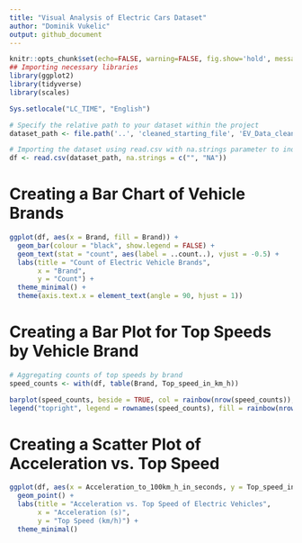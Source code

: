 ```yaml
---
title: "Visual Analysis of Electric Cars Dataset"
author: "Dominik Vukelic"
output: github_document
---
```


```r
knitr::opts_chunk$set(echo=FALSE, warning=FALSE, fig.show='hold', message=FALSE)
## Importing necessary libraries
library(ggplot2)
library(tidyverse)
library(scales)

Sys.setlocale("LC_TIME", "English")

```

```r
# Specify the relative path to your dataset within the project
dataset_path <- file.path('..', 'cleaned_starting_file', 'EV_Data_cleaned.csv')

# Importing the dataset using read.csv with na.strings parameter to indicate missing values
df <- read.csv(dataset_path, na.strings = c("", "NA"))
```

# Creating a Bar Chart of Vehicle Brands

```r
ggplot(df, aes(x = Brand, fill = Brand)) +
  geom_bar(colour = "black", show.legend = FALSE) +
  geom_text(stat = "count", aes(label = ..count..), vjust = -0.5) +
  labs(title = "Count of Electric Vehicle Brands",
       x = "Brand",
       y = "Count") +
  theme_minimal() +
  theme(axis.text.x = element_text(angle = 90, hjust = 1))
```

# Creating a Bar Plot for Top Speeds by Vehicle Brand

```r
# Aggregating counts of top speeds by brand
speed_counts <- with(df, table(Brand, Top_speed_in_km_h))

barplot(speed_counts, beside = TRUE, col = rainbow(nrow(speed_counts)), main = "Distribution of Top Speeds of Electric Vehicles by Brand", xlab = "Top Speed (km/h)", ylab = "Count")
legend("topright", legend = rownames(speed_counts), fill = rainbow(nrow(speed_counts)))
```

# Creating a Scatter Plot of Acceleration vs. Top Speed

```r
ggplot(df, aes(x = Acceleration_to_100km_h_in_seconds, y = Top_speed_in_km_h, color = Segment)) +
  geom_point() +
  labs(title = "Acceleration vs. Top Speed of Electric Vehicles",
       x = "Acceleration (s)",
       y = "Top Speed (km/h)") +
  theme_minimal()
```

